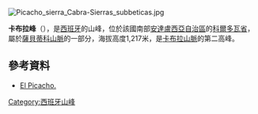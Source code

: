 [[Image:Picacho_sierra_Cabra-Sierras_subbeticas.jpg|right]] {{Coord|37|29|12|N|4|22|50|W|display=title}}

'''卡布拉峰'''（{{lang-es|Picacho de la Sierra de Cabra}}），是[[西班牙|西班牙]]的山峰，位於該國南部[[安達盧西亞自治區|安達盧西亞自治區]]的[[科爾多瓦省|科爾多瓦省]]，屬於[[薩貝蒂科山脈|薩貝蒂科山脈]]的一部分，海拔高度1,217米，是[[卡布拉山脈|卡布拉山脈]]的第二高峰。

==參考資料==
*[http://wikanda.cordobapedia.es/wiki/El_Picacho El Picacho.] 

{{Spain-geo-stub}}
[[Category:西班牙山峰|Category:西班牙山峰]]